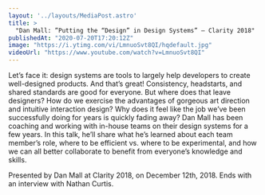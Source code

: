 ```yaml
---
layout: '../layouts/MediaPost.astro'
title: >
  "Dan Mall: ”Putting the “Design” in Design Systems” — Clarity 2018"
publishedAt: "2020-07-20T17:20:12Z"
image: "https://i.ytimg.com/vi/LmnuoSvt8QI/hqdefault.jpg"
videoUrl: "https://www.youtube.com/watch?v=LmnuoSvt8QI"
---
```

Let’s face it: design systems are tools to largely help developers to create well-designed products. And that’s great! Consistency, headstarts, and shared standards are good for everyone. But where does that leave designers? How do we exercise the advantages of gorgeous art direction and intuitive interaction design? Why does it feel like the job we’ve been successfully doing for years is quickly fading away? Dan Mall has been coaching and working with in-house teams on their design systems for a few years. In this talk, he’ll share what he’s learned about each team member’s role, where to be efficient vs. where to be experimental, and how we can all better collaborate to benefit from everyone’s knowledge and skills.



Presented by Dan Mall at Clarity 2018, on December 12th, 2018. Ends with an interview with Nathan Curtis.

